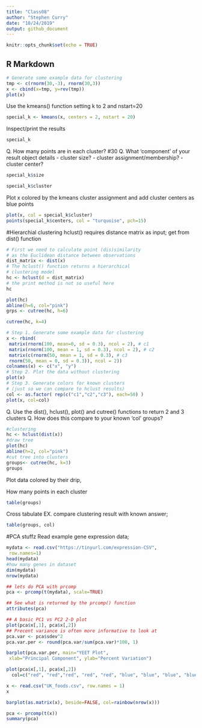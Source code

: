 ```yaml
---
title: "Class08"
author: "Stephen Curry"
date: "10/24/2019"
output: github_document
---
```


```r
knitr::opts_chunk$set(echo = TRUE)
```

## R Markdown


```r
# Generate some example data for clustering
tmp <- c(rnorm(30,-3), rnorm(30,3))
x <- cbind(x=tmp, y=rev(tmp))
plot(x)
```


Use the kmeans() function setting k to 2 and nstart=20
```r
special_k <- kmeans(x, centers = 2, nstart = 20)
```

Inspect/print the results
```r
special_k
```

Q. How many points are in each cluster? #30
Q. What ‘component’ of your result object details
 - cluster size?
 - cluster assignment/membership? 
 - cluster center?
```r
special_k$size
```

```r
special_k$cluster
```
 
Plot x colored by the kmeans cluster assignment and
 add cluster centers as blue points

```r
plot(x, col = special_k$cluster)
points(special_k$centers, col = "turquoise", pch=15)
```
 

#Hierarchial clustering
hclust() requires distance matrix as input; get from dist() function

```r
# First we need to calculate point (dis)similarity
# as the Euclidean distance between observations
dist_matrix <- dist(x)
# The hclust() function returns a hierarchical
# clustering model
hc <- hclust(d = dist_matrix)
# the print method is not so useful here
hc 
```

```r
plot(hc)
abline(h=6, col="pink")
grps <- cutree(hc, h=6)
```
 
```r
cutree(hc, k=4)
```
 
```r
# Step 1. Generate some example data for clustering
x <- rbind(
 matrix(rnorm(100, mean=0, sd = 0.3), ncol = 2), # c1
 matrix(rnorm(100, mean = 1, sd = 0.3), ncol = 2), # c2
 matrix(c(rnorm(50, mean = 1, sd = 0.3), # c3
 rnorm(50, mean = 0, sd = 0.3)), ncol = 2))
colnames(x) <- c("x", "y")
# Step 2. Plot the data without clustering
plot(x)
# Step 3. Generate colors for known clusters
# (just so we can compare to hclust results)
col <- as.factor( rep(c("c1","c2","c3"), each=50) )
plot(x, col=col)

```

 Q. Use the dist(), hclust(), plot() and cutree()
 functions to return 2 and 3 clusters
Q. How does this compare to your known 'col' groups?
```r
#clustering
hc <- hclust(dist(x))
#draw tree
plot(hc)
abline(h=2, col="pink")
#cut tree into clusters
groups<- cutree(hc, k=3)
groups
```
 
 

Plot data colored by their drip, 

How many points in each cluster
```r
table(groups)
```

Cross tabulate EX. compare clustering result with known answer; 

```r
table(groups, col)
```


#PCA stuffz 
Read example gene expression data; 
```r
mydata <- read.csv("https://tinyurl.com/expression-CSV",
 row.names=1)
head(mydata)
#how many genes in dataset
dim(mydata)
nrow(mydata)
```

```r
## lets do PCA with prcomp
pca <- prcomp(t(mydata), scale=TRUE) 

## See what is returned by the prcomp() function
attributes(pca)
```


```r
## A basic PC1 vs PC2 2-D plot
plot(pca$x[,1], pca$x[,2])
## Precent variance is often more informative to look at
pca.var <- pca$sdev^2
pca.var.per <- round(pca.var/sum(pca.var)*100, 1) 
```



```r
barplot(pca.var.per, main="YEET Plot",
 xlab="Principal Component", ylab="Percent Variation")
```


```r
plot(pca$x[,1], pca$x[,2])
  col=c("red", "red","red", "red", "red", "blue", "blue", "blue", "blue", "blue")
```


```r
x <- read.csv("UK_foods.csv", row.names = 1)
x
```


```r
barplot(as.matrix(x), beside=FALSE, col=rainbow(nrow(x)))
```

```r
pca <- prcomp(t(x))
summary(pca)
```

